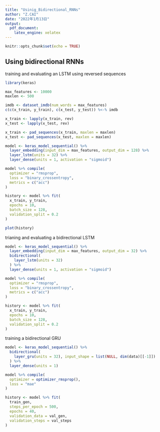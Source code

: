---
title: "Usinig_Bidirectional_RNNs"
author: "Z.CAI"
date: "2022年1月13日"
output: 
  pdf_document:
    latex_engine: xelatex
---

```{r setup, include=FALSE}
knitr::opts_chunk$set(echo = TRUE)
```

## Using bidirectional RNNs

training and evaluating an LSTM using reversed sequences
```{r}
library(keras)

max_features <- 10000
maxlen <- 500

imdb <- dataset_imdb(num_words = max_features)
c(c(x_train, y_train), c(x_test, y_test)) %<-% imdb

x_train <- lapply(x_train, rev)
x_test <- lapply(x_test, rev)

x_train <- pad_sequences(x_train, maxlen = maxlen)
x_test <- pad_sequences(x_test, maxlen = maxlen)
```

```{r}
model <- keras_model_sequential() %>% 
  layer_embedding(input_dim = max_features, output_dim = 128) %>% 
  layer_lstm(units = 32) %>% 
  layer_dense(units = 1, activation = "sigmoid")

model %>% compile(
  optimizer = "rmsprop",
  loss = "binary_crossentropy",
  metrics = c("acc")
)

history <- model %>% fit(
  x_train, y_train,
  epochs = 10, 
  batch_size = 128,
  validation_split = 0.2
)
```

```{r}
plot(history)
```

trianing and evaluating a bidirectional LSTM

```{r}
model <- keras_model_sequential() %>% 
  layer_embedding(input_dim = max_features, output_dim = 32) %>% 
  bidirectional(
    layer_lstm(units = 32)
  ) %>%
  layer_dense(units = 1, activation = "sigmoid")

model %>% compile(
  optimizer = "rmsprop",
  loss = "binary_crossentropy",
  metrics = c("acc")
)

history <- model %>% fit(
  x_train, y_train,
  epochs = 10,
  batch_size = 128,
  validation_split = 0.2
)

```

training a bidirectional GRU
```{r}
model <- keras_model_sequential() %>% 
  bidirectional(
    layer_gru(units = 32), input_shape = list(NULL, dim(data)[[-1]])
  ) %>% 
  layer_dense(units = 1)

model %>% compile(
  optimizer = optimizer_rmsprop(),
  loss = "mae"
)

history <- model %>% fit(
  train_gen,
  steps_per_epoch = 500,
  epochs = 40, 
  validation_data = val_gen,
  validation_steps = val_steps
)
```




































